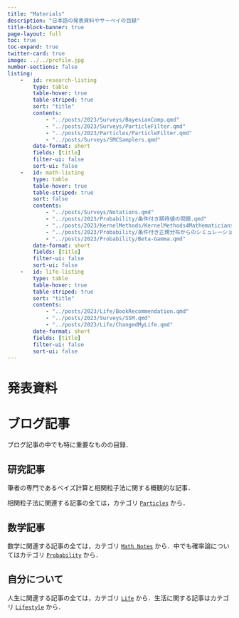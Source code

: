 ```yaml
---
title: "Materials"
description: "日本語の発表資料やサーベイの目録"
title-block-banner: true
page-layout: full
toc: true
toc-expand: true
twitter-card: true
image: ../../profile.jpg
number-sections: false
listing:
    -   id: research-listing
        type: table
        table-hover: true
        table-striped: true
        sort: "title"
        contents:
            - "../posts/2023/Surveys/BayesianComp.qmd"
            - "../posts/2023/Surveys/ParticleFilter.qmd"
            - "../posts/2023/Particles/ParticleFilter.qmd"
            - "../posts/Surveys/SMCSamplers.qmd"
        date-format: short
        fields: [title]
        filter-ui: false
        sort-ui: false
    -   id: math-listing
        type: table
        table-hover: true
        table-striped: true
        sort: false
        contents: 
            - "../posts/Surveys/Notations.qmd"
            - "../posts/2023/Probability/条件付き期待値の問題.qmd"
            - "../posts/2023/KernelMethods/KernelMethods4Mathematicians.qmd"
            - "../posts/2023/Probability/条件付き正規分布からのシミュレーション法.qmd"
            - "../posts/2023/Probability/Beta-Gamma.qmd"
        date-format: short
        fields: [title]
        filter-ui: false
        sort-ui: false
    -   id: life-listing
        type: table
        table-hover: true
        table-striped: true
        sort: "title"
        contents:
            - "../posts/2023/Life/BookRecommendation.qmd"
            - "../posts/2023/Surveys/SSM.qmd"
            - "../posts/2023/Life/ChangedMyLife.qmd"
        date-format: short
        fields: [title]
        filter-ui: false
        sort-ui: false
---
```


# 発表資料

# ブログ記事

ブログ記事の中でも特に重要なものの目録．

## 研究記事

筆者の専門であるベイズ計算と相関粒子法に関する概観的な記事．

::: {#research-listing}
:::

相関粒子法に関連する記事の全ては，カテゴリ [`Particles`](https://162348.github.io/#category=Particles) から．

## 数学記事

::: {#math-listing}
:::

数学に関連する記事の全ては，カテゴリ [`Math Notes`](https://162348.github.io/#category=Math%20Notes) から．中でも確率論についてはカテゴリ [`Probability`](https://162348.github.io/#category=Probability) から．

## 自分について

::: {#life-listing}
:::

人生に関連する記事の全ては，カテゴリ [`Life`](https://162348.github.io/#category=Life) から．生活に関する記事はカテゴリ [`Lifestyle`](https://162348.github.io/#category=Lifestyle) から．